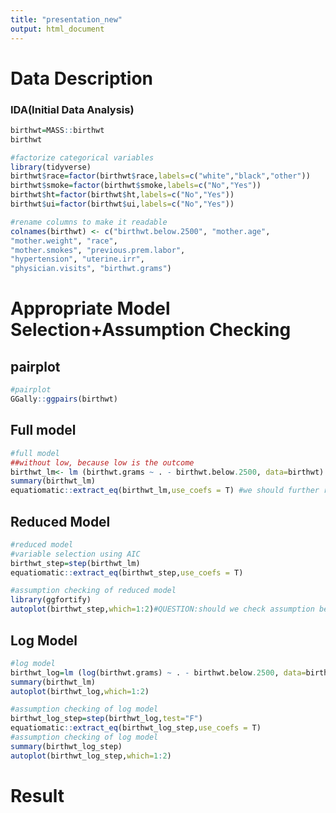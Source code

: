 ```yaml
---
title: "presentation_new"
output: html_document
---
```


# Data Description

### IDA(Initial Data Analysis)

```r
birthwt=MASS::birthwt
birthwt
```

```r
#factorize categorical variables
library(tidyverse)
birthwt$race=factor(birthwt$race,labels=c("white","black","other"))
birthwt$smoke=factor(birthwt$smoke,labels=c("No","Yes"))
birthwt$ht=factor(birthwt$ht,labels=c("No","Yes"))
birthwt$ui=factor(birthwt$ui,labels=c("No","Yes"))

```

```r
#rename columns to make it readable
colnames(birthwt) <- c("birthwt.below.2500", "mother.age",
"mother.weight", "race",
"mother.smokes", "previous.prem.labor",
"hypertension", "uterine.irr",
"physician.visits", "birthwt.grams")

```

# Appropriate Model Selection+Assumption Checking

## pairplot

```r
#pairplot
GGally::ggpairs(birthwt)
```

## Full model

```r
#full model
##without low, because low is the outcome
birthwt_lm<- lm (birthwt.grams ~ . - birthwt.below.2500, data=birthwt)
summary(birthwt_lm)
equatiomatic::extract_eq(birthwt_lm,use_coefs = T) #we should further remove insignificant factors
```

## Reduced Model

```r
#reduced model
#variable selection using AIC
birthwt_step=step(birthwt_lm)
equatiomatic::extract_eq(birthwt_step,use_coefs = T)
```

```r
#assumption checking of reduced model
library(ggfortify)
autoplot(birthwt_step,which=1:2)#QUESTION:should we check assumption before the linear model?
```

## Log Model

```r
#log model
birthwt_log=lm (log(birthwt.grams) ~ . - birthwt.below.2500, data=birthwt)
summary(birthwt_lm)
autoplot(birthwt_log,which=1:2)
```

```r
#assumption checking of log model
birthwt_log_step=step(birthwt_log,test="F")
equatiomatic::extract_eq(birthwt_log_step,use_coefs = T) 
#assumption checking of log model
summary(birthwt_log_step)
autoplot(birthwt_log_step,which=1:2)
```

# Result

